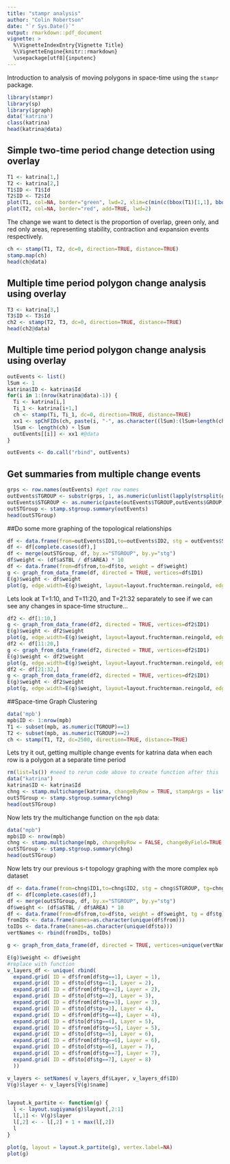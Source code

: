 ```yaml
---
title: "stampr analysis"
author: "Colin Robertson"
date: "`r Sys.Date()`"
output: rmarkdown::pdf_document
vignette: >
  %\VignetteIndexEntry{Vignette Title}
  %\VignetteEngine{knitr::rmarkdown}
  \usepackage[utf8]{inputenc}
---
```


Introduction to analysis of moving polygons in space-time using the `stampr` package.

```r
library(stampr)
library(sp)
library(igraph)
data('katrina')
class(katrina)
head(katrina@data)
```

## Simple two-time period change detection using overlay

```r
T1 <- katrina[1,]
T2 <- katrina[2,]
T1$ID <- T1$Id
T2$ID <- T2$Id
plot(T1, col=NA, border="green", lwd=2, xlim=c(min(c(bbox(T1)[1,1], bbox(T2)[1,1])), max(c(bbox(T1)[1,2], bbox(T2)[1,2]))), ylim=c(min(c(bbox(T1)[2,1], bbox(T2)[2,1])), max(c(bbox(T1)[2,2], bbox(T2)[2,2]))))
plot(T2, col=NA, border="red", add=TRUE, lwd=2)
```

The change we want to detect is the proportion of overlap, green only, and red only areas, representing stability, contraction and expansion events respectively.

```r
ch <- stamp(T1, T2, dc=0, direction=TRUE, distance=TRUE)
stamp.map(ch)
head(ch@data)
```

## Multiple time period polygon change analysis using overlay
```r
T3 <- katrina[3,]
T3$ID <- T3$Id
ch2 <- stamp(T2, T3, dc=0, direction=TRUE, distance=TRUE)
head(ch2@data)
```

## Multiple time period polygon change analysis using overlay
```r
outEvents <- list()
lSum <- 1
katrina$ID <- katrina$Id
for(i in 1:(nrow(katrina@data)-1)) {
  Ti <- katrina[i,]
  Ti_1 <- katrina[i+1,]
  ch <- stamp(Ti, Ti_1, dc=0, direction=TRUE, distance=TRUE)
  xx1 <- spChFIDs(ch, paste(i, "-", as.character((lSum):(lSum+length(ch)-1)), sep=""))
  lSum <- length(ch) + lSum
  outEvents[[i]] <- xx1 #@data
} 

outEvents <- do.call("rbind", outEvents)
```

## Get summaries from multiple change events
```r
grps <- row.names(outEvents) #get row names
outEvents$TGROUP <- substr(grps, 1, as.numeric(unlist(lapply(strsplit(grps, ''), function(x) which(x == '-'))))-1) #extract time period to distinguish change time periods
outEvents$STGROUP <- as.numeric(paste(outEvents$TGROUP,outEvents$GROUP, sep="")) #generate group ID for specific time periods
outSTGroup <- stamp.stgroup.summary(outEvents)
head(outSTGroup)
```

##Do some more graphing of the topological relationships
```r
df <- data.frame(from=outEvents$ID1,to=outEvents$ID2, stg = outEvents$STGROUP)
df <- df[complete.cases(df),]
df <- merge(outSTGroup, df, by.x="STGROUP", by.y="stg")
df$weight <- (df$aSTBL / df$AREA) * 10
df <- data.frame(from=df$from,to=df$to, weight = df$weight)
g <- graph_from_data_frame(df, directed = TRUE, vertices=df$ID1)
E(g)$weight <- df$weight 
plot(g, edge.width=E(g)$weight, layout=layout.fruchterman.reingold, edge.curved=TRUE, vertex.size=5, edge.arrow.mode='-')
```

Lets look at T=1:10, and T=11:20, and T=21:32 separately to see if we can see any changes in space-time structure...
```r
df2 <- df[1:10,]
g <- graph_from_data_frame(df2, directed = TRUE, vertices=df2$ID1)
E(g)$weight <- df2$weight
plot(g, edge.width=E(g)$weight, layout=layout.fruchterman.reingold, edge.curved=TRUE, vertex.size=5, edge.arrow.mode='-')
df2 <- df[11:20,]
g <- graph_from_data_frame(df2, directed = TRUE, vertices=df2$ID1)
E(g)$weight <- df2$weight
plot(g, edge.width=E(g)$weight, layout=layout.fruchterman.reingold, edge.curved=TRUE, vertex.size=5, edge.arrow.mode='-')
df2 <- df[21:32,]
g <- graph_from_data_frame(df2, directed = TRUE, vertices=df2$ID1)
E(g)$weight <- df2$weight
plot(g, edge.width=E(g)$weight, layout=layout.fruchterman.reingold, edge.curved=TRUE, vertex.size=5, edge.arrow.mode='-')

```

##Space-time Graph Clustering
```r
data('mpb')
mpb$ID <- 1:nrow(mpb)
T1 <- subset(mpb, as.numeric(TGROUP)==1)
T2 <- subset(mpb, as.numeric(TGROUP)==2)
ch <- stamp(T1, T2, dc=2500, direction=TRUE, distance=TRUE)

```

Lets try it out, getting multiple change events for katrina data when each row is a polygon at a separate time period

```r
rm(list=ls()) #need to rerun code above to create function after this
data("katrina")
katrina$ID <- katrina$Id
chng <- stamp.multichange(katrina, changeByRow = TRUE, stampArgs = list(0, TRUE, TRUE))
outSTGroup <- stamp.stgroup.summary(chng)
head(outSTGroup)
```

Now lets try the multichange function on the `mpb` data:
```r
data("mpb")
mpb$ID <- nrow(mpb)
chng <- stamp.multichange(mpb, changeByRow = FALSE, changeByField=TRUE, changeField = "TGROUP", stampArgs = list(2000, TRUE, TRUE))
outSTGroup <- stamp.stgroup.summary(chng)
head(outSTGroup)
```

Now lets try our previous s-t topology graphing with the more complex `mpb` dataset
```r
df <- data.frame(from=chng$ID1,to=chng$ID2, stg = chng$STGROUP, tg=chng$TGROUP)
df <- df[complete.cases(df),]
df <- merge(outSTGroup, df, by.x="STGROUP", by.y="stg")
df$weight <- (df$aSTBL / df$AREA) * 10
df <- data.frame(from=df$from,to=df$to, weight = df$weight, tg = df$tg)
fromIDs <- data.frame(names=as.character(unique(df$from)))
toIDs <- data.frame(names=as.character(unique(df$to)))
vertNames <- rbind(fromIDs, toIDs)

g <- graph_from_data_frame(df, directed = TRUE, vertices=unique(vertNames))

E(g)$weight <- df$weight 
#replace with function
v_layers_df <- unique( rbind(
  expand.grid( ID = df$from[df$tg==1], Layer = 1),
  expand.grid( ID = df$to[df$tg==1], Layer = 2),
  expand.grid( ID = df$from[df$tg==2], Layer = 2),
  expand.grid( ID = df$to[df$tg==2], Layer = 3),
  expand.grid( ID = df$from[df$tg==3], Layer = 3),
  expand.grid( ID = df$to[df$tg==3], Layer = 4),
  expand.grid( ID = df$from[df$tg==4], Layer = 4),
  expand.grid( ID = df$to[df$tg==4], Layer = 5),
  expand.grid( ID = df$from[df$tg==5], Layer = 5),
  expand.grid( ID = df$to[df$tg==5], Layer = 6),
  expand.grid( ID = df$from[df$tg==6], Layer = 6),
  expand.grid( ID = df$to[df$tg==6], Layer = 7),
  expand.grid( ID = df$from[df$tg==7], Layer = 7),
  expand.grid( ID = df$to[df$tg==7], Layer = 8)
  ))

v_layers <- setNames( v_layers_df$Layer, v_layers_df$ID)
V(g)$layer <- v_layers[V(g)$name]


layout.k_partite <- function(g) {
  l <- layout.sugiyama(g)$layout[,2:1]
  l[,1] <- V(g)$layer
  l[,2] <- - l[,2] + 1 + max(l[,2])
  l
}

plot(g, layout = layout.k_partite(g), vertex.label=NA)
plot(g)
```

